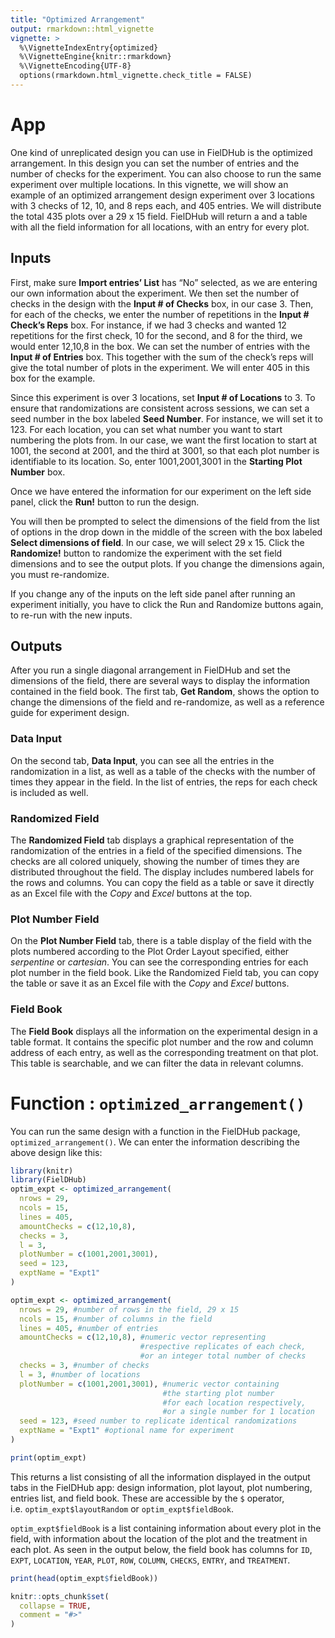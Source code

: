 ```yaml
---
title: "Optimized Arrangement"
output: rmarkdown::html_vignette
vignette: >
  %\VignetteIndexEntry{optimized}
  %\VignetteEngine{knitr::rmarkdown}
  %\VignetteEncoding{UTF-8}
  options(rmarkdown.html_vignette.check_title = FALSE)
---
```


# App
One kind of unreplicated design you can use in FielDHub is the optimized arrangement. In this design you can set the number of entries and the number of checks for the experiment. You can also choose to run the same experiment over multiple locations. 
In this vignette, we will show an example of an optimized arrangement design experiment over 3 locations with 3 checks of 12, 10, and 8 reps each, and 405 entries. We will distribute the total 435 plots over a 29 x 15 field. FielDHub will return a and a table with all the field information for all locations, with an entry for every plot. 

## Inputs
First, make sure **Import entries' List** has "No" selected, as we are entering our own information about the experiment. We then set the number of checks in the design with the **Input # of Checks** box, in our case 3. Then, for each of the checks, we enter the number of repetitions in the **Input # Check's Reps** box. For instance, if we had 3 checks and wanted 12 repetitions for the first check, 10 for the second, and 8 for the third, we would enter 12,10,8 in the box. 
We can set the number of entries with the **Input # of Entries** box. This together with the sum of the check's reps will give the total number of plots in the experiment. We will enter 405 in this box for the example. 

Since this experiment is over 3 locations, set **Input # of Locations** to 3.
To ensure that randomizations are consistent across sessions, we can set a seed number in the box labeled **Seed Number**. For instance, we will set it to 123. 
For each location, you can set what number you want to start numbering the plots from. In our case, we want the first location to start at 1001, the second at 2001, and the third at 3001, so that each plot number is identifiable to its location. So, enter 1001,2001,3001 in the **Starting Plot Number** box. 

Once we have entered the information for our experiment on the left side panel, click the **Run!** button to run the design. 

You will then be prompted to select the dimensions of the field from the list of options in the drop down in the middle of the screen with the box labeled **Select dimensions of field**. In our case, we will select 29 x 15. Click the **Randomize!** button to randomize the experiment with the set field dimensions and to see the output plots. If you change the dimensions again, you must re-randomize.

If you change any of the inputs on the left side panel after running an experiment initially, you have to click the Run and Randomize buttons again, to re-run with the new inputs.

## Outputs
After you run a single diagonal arrangement in FielDHub and set the dimensions of the field, there are several ways to display the information contained in the field book. The first tab, **Get Random**, shows the option to change the dimensions of the field and re-randomize, as well as a reference guide for experiment design. 

### Data Input
On the second tab, **Data Input**, you can see all the entries in the randomization in a list, as well as a table of the checks with the number of times they appear in the field. In the list of entries, the reps for each check is included as well.


### Randomized Field
The **Randomized Field** tab displays a graphical representation of the randomization of the entries in a field of the specified dimensions. The checks are all colored uniquely, showing the number of times they are distributed throughout the field. The display includes numbered labels for the rows and columns. You can copy the field as a table or save it directly as an Excel file with the _Copy_ and _Excel_ buttons at the top. 

### Plot Number Field
On the **Plot Number Field** tab, there is a table display of the field with the plots numbered according to the Plot Order Layout specified, either _serpentine_ or _cartesian_. You can see the corresponding entries for each plot number in the field book. Like the Randomized Field tab, you can copy the table or save it as an Excel file with the _Copy_ and _Excel_ buttons. 

### Field Book
The **Field Book** displays all the information on the experimental design in a table format. It contains the specific plot number and the row and column address of each entry, as well as the corresponding treatment on that plot. This table is searchable, and we can filter the data in relevant columns. 

# Function : `optimized_arrangement()`

You can run the same design with a function in the FielDHub package, `optimized_arrangement()`. We can enter the information describing the above design like this:
```r
library(knitr)
library(FielDHub)
optim_expt <- optimized_arrangement(
  nrows = 29, 
  ncols = 15, 
  lines = 405, 
  amountChecks = c(12,10,8), 
  checks = 3,
  l = 3,
  plotNumber = c(1001,2001,3001),
  seed = 123,
  exptName = "Expt1"
)

```

```r
optim_expt <- optimized_arrangement(
  nrows = 29, #number of rows in the field, 29 x 15
  ncols = 15, #number of columns in the field
  lines = 405, #number of entries
  amountChecks = c(12,10,8), #numeric vector representing 
                             #respective replicates of each check, 
                             #or an integer total number of checks
  checks = 3, #number of checks
  l = 3, #number of locations
  plotNumber = c(1001,2001,3001), #numeric vector containing 
                                  #the starting plot number 
                                  #for each location respectively, 
                                  #or a single number for 1 location
  seed = 123, #seed number to replicate identical randomizations
  exptName = "Expt1" #optional name for experiment
)
```


```r
print(optim_expt)
```
This returns a list consisting of all the information displayed in the output tabs in the FielDHub app: design information, plot layout, plot numbering, entries list, and field book. These are accessible by the `$` operator, i.e. `optim_expt$layoutRandom` or `optim_expt$fieldBook`. 

`optim_expt$fieldBook` is a list containing information about every plot in the field, with information about the location of the plot and the treatment in each plot. As seen in the output below, the field book has columns for `ID`, `EXPT`, `LOCATION`, `YEAR`, `PLOT`, `ROW`, `COLUMN`, `CHECKS`, `ENTRY`, and `TREATMENT`.
```r
print(head(optim_expt$fieldBook))
```

```r
knitr::opts_chunk$set(
  collapse = TRUE,
  comment = "#>"
)
```
